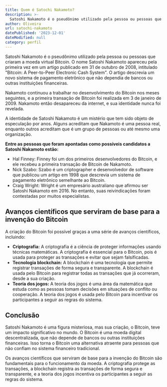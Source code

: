 ```yaml
---
title: Quem é Satochi Nakamoto?
description: >-
  Satoshi Nakamoto é o pseudônimo utilizado pela pessoa ou pessoas que criaram a moeda virtual Bitcoin.
author: Oliveira
url: satochi-nakamoto
datePublished: '2023-12-01'
dateModified: null
category: perfil
---
```


Satoshi Nakamoto é o pseudônimo utilizado pela pessoa ou pessoas que criaram a moeda virtual Bitcoin. O nome Satoshi Nakamoto apareceu pela primeira vez em um artigo publicado em 31 de outubro de 2008, intitulado "Bitcoin: A Peer-to-Peer Electronic Cash System". O artigo descrevia um novo sistema de pagamento eletrônico que não dependia de bancos ou outras instituições financeiras.

Nakamoto continuou a trabalhar no desenvolvimento do Bitcoin nos meses seguintes, e a primeira transação de Bitcoin foi realizada em 3 de janeiro de 2009. Nakamoto então desapareceu da internet, e sua identidade nunca foi revelada.

A identidade de Satoshi Nakamoto é um mistério que tem sido objeto de especulação por anos. Alguns acreditam que Nakamoto é uma pessoa real, enquanto outros acreditam que é um grupo de pessoas ou até mesmo uma organização.

**Entre as pessoas que foram apontadas como possíveis candidatos a Satoshi Nakamoto estão:**

* Hal Finney: Finney foi um dos primeiros desenvolvedores do Bitcoin, e ele recebeu a primeira transação de Bitcoin de Nakamoto.
* Nick Szabo: Szabo é um criptographer e desenvolvedor de software que publicou um artigo em 1998 que descrevia um sistema de pagamento eletrônico semelhante ao Bitcoin.
* Craig Wright: Wright é um empresário australiano que afirmou ser Satoshi Nakamoto em 2016. No entanto, suas reivindicações foram contestadas por muitos especialistas.

## Avanços científicos que serviram de base para a invenção do Bitcoin

A criação do Bitcoin foi possível graças a uma série de avanços científicos, incluindo:

* **Criptografia:** A criptografia é a ciência de proteger informações usando técnicas matemáticas. A criptografia é essencial para o Bitcoin, pois é usada para proteger as transações e evitar que sejam falsificadas.
* **Tecnologia blockchain:** A blockchain é uma tecnologia que permite registrar transações de forma segura e transparente. A blockchain é usada pelo Bitcoin para registrar todas as transações que já ocorreram, desde a sua criação.
* **Teoría dos jogos:** A teoria dos jogos é uma área da matemática que estuda como as pessoas tomam decisões em situações de conflito ou cooperação. A teoria dos jogos é usada pelo Bitcoin para incentivar os participantes a seguir as regras do sistema.

## Conclusão

Satoshi Nakamoto é uma figura misteriosa, mas sua criação, o Bitcoin, teve um impacto significativo no mundo. O Bitcoin é uma moeda digital descentralizada, que não depende de bancos ou outras instituições financeiras. Isso torna o Bitcoin uma alternativa atraente para pessoas que não confiam no sistema financeiro tradicional.

Os avanços científicos que serviram de base para a invenção do Bitcoin são fundamentais para o funcionamento da moeda. A criptografia protege as transações, a blockchain registra as transações de forma segura e transparente, e a teoria dos jogos incentiva os participantes a seguir as regras do sistema.

